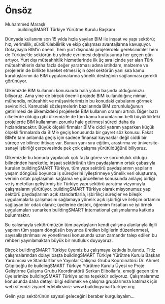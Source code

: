 # Önsöz {.unnumbered}

Muhammed Maraşlı
: buildingSMART Türkiye Yürütme Kurulu Başkanı

Dünyada kullanımı son 15 yılda hızla yayılan BIM ile inşaat ve yapı sektörü; hız, verimlilik, sürdürülebilirlik ve ekip çalışması avantajlarına kavuşuyor. Dolayısıyla BIM’in önemi, hem yurt dışındaki projelerdeki gereksinimler hem de Türkiye’de sektörün bu yönde evrilmesi doğrultusunda her geçen gün artıyor. Yurt dışı müteahhitlik hizmetlerinde ilk üç sıra içinde yer alan Türk müteahhitlerin daha fazla değer yaratması adına istihdam, malzeme ve projelerin de birlikte hareket etmesi için özel sektörün yanı sıra kamu kuruluşlarının da BIM uygulamalarına yönelik desteğinin sağlanması gerekli görünüyor.

Ülkemizde BIM kullanımı konusunda hala yolun başında olduğumuzu biliyoruz. Ama yine de birçok önemli projede BIM kullanıldığını; mimar, mühendis, müteahhit ve müşavirlerimizin bu konudaki çabalarını görmek sevindirici. Kamudaki sözleşmelerin bazılarında BIM zorunluluğunun getirilmesi de ülkemizdeki projelerde BIM kullanım oranını artırdı. Diğer bazı ülkelerde olduğu gibi ülkemizde de tüm kamu kurumlarının belli büyüklükteki projelerde BIM kullanımını zorunlu hale getirmesi süreci daha da hızlandıracaktır. Büyük ölçekli firmalar BIM’e ciddi yatırım yaparken küçük ölçekli firmalarda da BIM’e geçiş konusunda bir gayret söz konusu. Fakat BIM’e tam anlamda geçiş için sadece finansal kaynaklar değil ciddi bir süreçe ve bilince ihtiyaç var. Bunun yanı sıra eğitim, araştırma ve üniversite-sanayi işbirliği çerçevesinde pek çok çalışma yürütüldüğünü biliyoruz.

Ülkemizde bu konuda yapılacak çok fazla görev ve sorumluluk olduğu bilincinden hareketle; inşaat sektörünün tüm paydaşlarının ortak çabasıyla kurulan buildingSMART Türkiye, tüm yapı sektörü paydaşlarının yapıların yaşam döngüsü boyunca iş süreçlerini iyileştirmeye yönelik veri oluşturma, verinin ortak paylaşımını sağlama ve güncelleme konusunda anlayış birliği ve iş metotları geliştirmiş bir Türkiye yapı sektörü yaratma vizyonuyla çalışmalarını yürütüyor. buildingSMART Türkiye olarak misyonumuz yapı sektörü paydaşlarının açık standartlarla, işbirlikçi süreçler ve bileşik uygulamalarla çalışmasını sağlamaya yönelik açık işbirliği ve iletişim ortamını sağlayan bir odak olarak; üyelerine destek, öğrenim fırsatları ve iyi örnek uygulamaları sunarken buildingSMART International çalışmalarına katkıda bulunmaktır.

Bu çalışmayla sektörümüzün tüm paydaşların kendi çalışma alanlarıyla ilgili yapının tüm yaşam döngüsün boyunca üretilen bilgilerin düzenlenmesi, sayısallaştırılması ve yönetilmesi konusunda uzun zamandır talep edilen bu rehberi yayınlamaktan büyük bir mutluluk duyuyoruz.

Birçok buildingSMART Türkiye üyemiz bu çalışmaya katkıda bulundu. Titiz çalışmalarından dolayı başta buildingSMART Türkiye Yürütme Kurulu Başkan Yardımcısı ve Standartlar ve Yayınlar Çalışma Grubu Koordinatörü Dr. Ahmet Çıtıpıtıoğlu ile buildingSMART Türkiye Yürütme Kurulu Üyesi ve Proje Geliştirme Çalışma Grubu Koordinatörü Serkan Elibollar’a, emeği geçen tüm üyelerimize buildingSMART Türkiye adına teşekkür ediyoruz. Çalışmalarımız konusunda daha detaylı bilgi edinmek ve çalışma gruplarımıza katılmak için web sitemizi ziyaret edebilirsiniz: www.buildingsmartturkiye.org

Gelin yapı sektörünün sayısal geleceğini beraber kurgulayalım…
